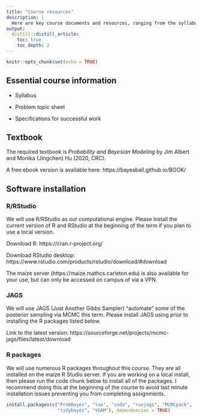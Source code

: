 ```yaml
---
title: "Course resources"
description: |
  Here are key course documents and resources, ranging from the syllabus to software help.
output:
  distill::distill_article:
    toc: true
    toc_depth: 2
---
```


```r
knitr::opts_chunk$set(echo = TRUE)
```

## Essential course information

- Syllabus

- Problem topic sheet

- Specifications for successful work


## Textbook

The required textbook is *Probability and Bayesian Modeling* by Jim Albert and Monika (Jingchen) Hu (2020, CRC).

A free ebook version is available here: https://bayesball.github.io/BOOK/


## Software installation

### R/RStudio

We will use R/RStudio as our computational engine. Please install the current version of R and RStudio at the beginning of the term if you plan to use a local version.

Download R: https://cran.r-project.org/

Download RStudio desktop: https://www.rstudio.com/products/rstudio/download/#download

The maize server (https://maize.mathcs.carleton.edu) is also available for your use, but can only be accessed on campus of via a VPN.

### JAGS

We will use JAGS (Just Another Gibbs Sampler) "automate" some of the posterior sampling via MCMC this term. Please install JAGS using prior to installing the R packages listed below.

Link to the latest version: https://sourceforge.net/projects/mcmc-jags/files/latest/download


### R packages

We will use numerous R packages throughout this course. They are all installed on the maize R Studio server. If you are working on a local install, then please run the code chunk below to install all of the packages. I recommend doing this at the beginning of the course to avoid last minute installation issues preventing you from completing assignments.

```r
install.packages(c("ProbBayes", "loo", "coda", "runjags", "MCMCpack",
                   "tidybayes", "VGAM"), dependencies = TRUE)
```


